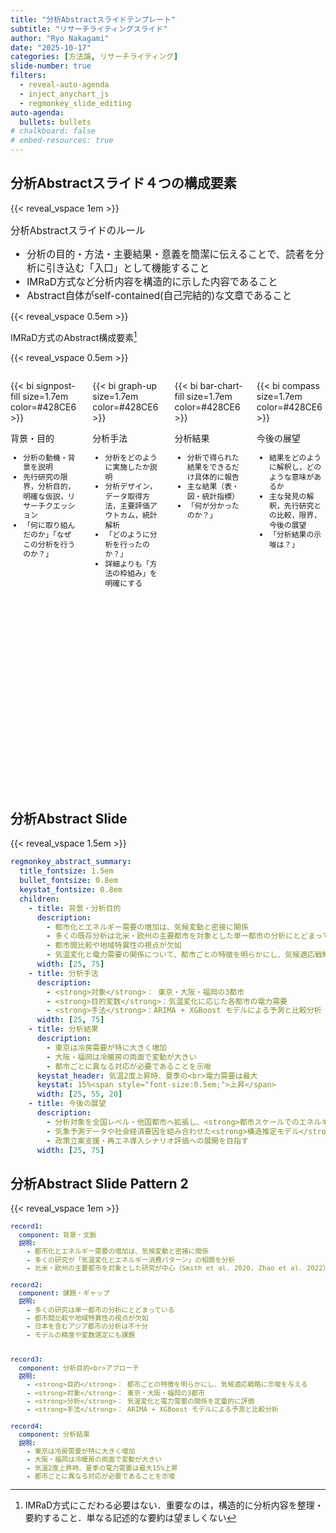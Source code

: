 ```yaml
---
title: "分析Abstractスライドテンプレート"
subtitle: "リサーチライティングスライド"
author: "Ryo Nakagami"
date: "2025-10-17"
categories: [方法論, リサーチライティング]
slide-number: true
filters:
  - reveal-auto-agenda
  - inject_anychart_js
  - regmonkey_slide_editing
auto-agenda:
  bullets: bullets
# chalkboard: false
# embed-resources: true
---
```


## 分析Abstractスライド４つの構成要素

{{< reveal_vspace 1em >}}

:::: {.info-box style="font-size: 1.1em;"}

[分析Abstractスライドのルール]{.info-box-title}

::: {.info-contents .pl-5}

- 分析の目的・方法・主要結果・意義を簡潔に伝えることで、読者を分析に引き込む「入口」として機能すること
- IMRaD方式など分析内容を構造的に示した内容であること
- Abstract自体がself-contained(自己完結的)な文章であること

:::
::::

{{< reveal_vspace 0.5em >}}

[IMRaD方式のAbstract構成要素[^footer1]]{.mini-section}

{{< reveal_vspace 0.5em >}}

:::::{.width-110 .position-left-20}

::::: {.columns}

:::: {.column style="width: 25%; height:670px;"}
:::{.horizontal-keypoints-block style="height:65%;"}

:::{.block-header}

{{< bi signpost-fill  size=1.7em color=#428CE6 >}} 

背景・目的

:::


:::{.block .pt-10 style="font-size:0.85em; padding-right:0.5em; line-height:1.3; "}

- 分析の動機・背景を説明
- 先行研究の限界，分析目的，明確な仮説，リサーチクエッション
- 「何に取り組んだのか」「なぜこの分析を行うのか？」

:::

:::
::::


:::: {.column style="width: 25%; height:670px;"}
:::{.horizontal-keypoints-block style="height:65%;"}
:::{.block-header}

{{< bi graph-up  size=1.7em color=#428CE6 >}}

分析手法

:::

:::{.block .pt-10 style="font-size:0.85em; padding-right:0.5em; line-height:1.3; "}

- 分析をどのように実施したか説明
- 分析デザイン，データ取得⽅法，主要評価アウトカム，統計解析
- 「どのように分析を行ったのか？」
- 詳細よりも「方法の枠組み」を明確にする

:::
:::
::::

:::: {.column style="width: 25%; height:670px;"}
:::{.horizontal-keypoints-block style="height:65%;"}
:::{.block-header}

{{< bi bar-chart-fill  size=1.7em color=#428CE6 >}}

分析結果

:::


:::{.block .pt-10 style="font-size:0.85em; padding-right:0.5em; line-height:1.3; "}

- 分析で得られた結果をできるだけ具体的に報告
- 主な結果（表・図・統計指標）
- 「何が分かったのか？」

:::
:::
::::

:::: {.column style="width: 25%; height:670px;"}
:::{.horizontal-keypoints-block-no-border style="height:65%;"}
:::{.block-header}

{{< bi compass size=1.7em color=#428CE6 >}}

今後の展望

:::


:::{.block .pt-10 style="font-size:0.85em; padding-right:0.5em; line-height:1.3; "}

- 結果をどのように解釈し，どのような意味があるか
- 主な発見の解釈，先行研究との比較，限界，今後の展望
- 「分析結果の示唆は？」

:::
:::
::::

:::::
:::::


## 分析Abstract Slide

{{< reveal_vspace 1.5em >}}

:::::{.width-100}
:::{.regmonkey_abstract_summary}


```yaml
regmonkey_abstract_summary:
  title_fontsize: 1.5em
  bullet_fontsize: 0.8em
  keystat_fontsize: 0.8em
  children:
    - title: 背景・分析目的
      description:
        - 都市化とエネルギー需要の増加は、気候変動と密接に関係
        - 多くの既存分析は北米・欧州の主要都市を対象とした単一都市の分析にとどまっている
        - 都市間比較や地域特異性の視点が欠如
        - 気温変化と電力需要の関係について、都市ごとの特徴を明らかにし、気候適応戦略に示唆を与える
      width: [25, 75]
    - title: 分析手法
      description:
        - <strong>対象</strong>： 東京・大阪・福岡の3都市
        - <strong>目的変数</strong>：気温変化に応じた各都市の電力需要
        - <strong>手法</strong>：ARIMA + XGBoost モデルによる予測と比較分析
      width: [25, 75]
    - title: 分析結果
      description:
        - 東京は冷房需要が特に大きく増加
        - 大阪・福岡は冷暖房の両面で変動が大きい
        - 都市ごとに異なる対応が必要であることを示唆
      keystat_header: 気温2度上昇時、夏季の<br>電力需要は最大
      keystat: 15%<span style="font-size:0.5em;">上昇</span>
      width: [25, 55, 20]
    - title: 今後の展望
      description:
        - 分析対象を全国レベル・他国都市へ拡張し、<strong>都市スケールでのエネルギー需給モデル</strong>を構築
        - 気象予測データや社会経済要因を組み合わせた<strong>構造推定モデル</strong>による予測精度向上
        - 政策立案支援・再エネ導入シナリオ評価への展開を目指す
      width: [25, 75]
```


:::
:::::

<!-- footer -->

[^footer1]: IMRaD方式にこだわる必要はない．重要なのは，構造的に分析内容を整理・要約すること．単なる記述的な要約は望ましくない


## 分析Abstract Slide Pattern 2

{{< reveal_vspace 1em >}}

::::{.custom-table-for-analysis-summary style="width:100%;"}
:::{.yaml2table .yaml2table-custom-top  #yaml-mtg-table data-col-widths="[20, 80]" style="font-size: 0.9em;"}

```yaml
record1:
  component: 背景・文脈
  説明:
    - 都市化とエネルギー需要の増加は、気候変動と密接に関係
    - 多くの研究が「気温変化とエネルギー消費パターン」の相関を分析
    - 北米・欧州の主要都市を対象とした研究が中心（Smith et al. 2020, Zhao et al. 2022）

record2:
  component: 課題・ギャップ
  説明:
    - 多くの研究は単一都市の分析にとどまっている
    - 都市間比較や地域特異性の視点が欠如
    - 日本を含むアジア都市の分析は不十分
    - モデルの精度や変数選定にも課題


record3:
  component: 分析目的<br>アプローチ
  説明:
    - <strong>目的</strong>： 都市ごとの特徴を明らかにし、気候適応戦略に示唆を与える
    - <strong>対象</strong>： 東京・大阪・福岡の3都市
    - <strong>分析</strong>： 気温変化と電力需要の関係を定量的に評価
    - <strong>手法</strong>： ARIMA + XGBoost モデルによる予測と比較分析

record4:
  component: 分析結果
  説明:
    - 東京は冷房需要が特に大きく増加
    - 大阪・福岡は冷暖房の両面で変動が大きい
    - 気温2度上昇時、夏季の電力需要は最大15%上昇
    - 都市ごとに異なる対応が必要であることを示唆

```
:::
::::
